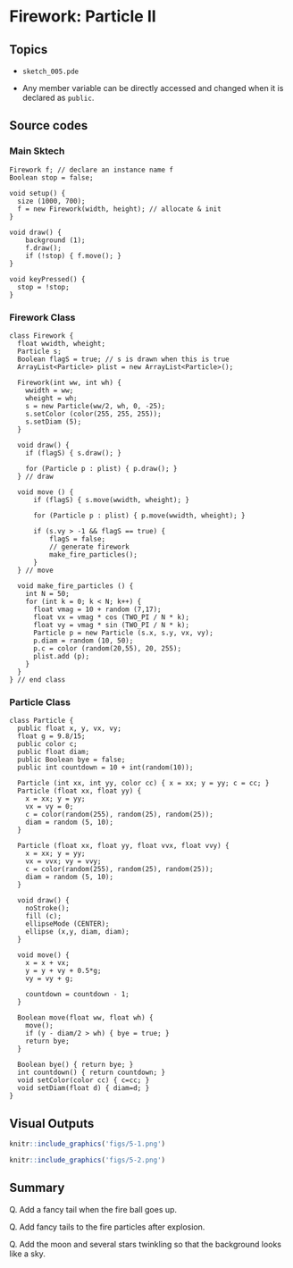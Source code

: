 
# Firework: Particle II  {#c5}

## Topics

- `sketch_005.pde`

- Any member variable can be directly accessed and changed when it is declared as `public`.

## Source codes

### Main Sktech
```Rcpp
Firework f; // declare an instance name f
Boolean stop = false;

void setup() {
  size (1000, 700);
  f = new Firework(width, height); // allocate & init
}

void draw() {
    background (1);
    f.draw();
    if (!stop) { f.move(); }
}

void keyPressed() {
  stop = !stop;
}
```

### Firework Class
```Rcpp
class Firework {
  float wwidth, wheight;
  Particle s;
  Boolean flagS = true; // s is drawn when this is true
  ArrayList<Particle> plist = new ArrayList<Particle>();

  Firework(int ww, int wh) {
    wwidth = ww; 
    wheight = wh;
    s = new Particle(ww/2, wh, 0, -25);
    s.setColor (color(255, 255, 255));
    s.setDiam (5);
  }

  void draw() {
    if (flagS) { s.draw(); }

    for (Particle p : plist) { p.draw(); }
  } // draw

  void move () {
      if (flagS) { s.move(wwidth, wheight); }
  
      for (Particle p : plist) { p.move(wwidth, wheight); }
  
      if (s.vy > -1 && flagS == true) {
          flagS = false;
          // generate firework
          make_fire_particles();
      }
  } // move

  void make_fire_particles () {
    int N = 50;
    for (int k = 0; k < N; k++) {
      float vmag = 10 + random (7,17);
      float vx = vmag * cos (TWO_PI / N * k);
      float vy = vmag * sin (TWO_PI / N * k);
      Particle p = new Particle (s.x, s.y, vx, vy);
      p.diam = random (10, 50);
      p.c = color (random(20,55), 20, 255);
      plist.add (p);
    }
  }
} // end class
```

### Particle Class
```Rcpp
class Particle {
  public float x, y, vx, vy;
  float g = 9.8/15;
  public color c;
  public float diam;
  public Boolean bye = false;
  public int countdown = 10 + int(random(10));
  
  Particle (int xx, int yy, color cc) { x = xx; y = yy; c = cc; }
  Particle (float xx, float yy) {
    x = xx; y = yy;
    vx = vy = 0;
    c = color(random(255), random(25), random(25));
    diam = random (5, 10);
  }

  Particle (float xx, float yy, float vvx, float vvy) {
    x = xx; y = yy;
    vx = vvx; vy = vvy;
    c = color(random(255), random(25), random(25));
    diam = random (5, 10);
  }
 
  void draw() {
    noStroke();
    fill (c);
    ellipseMode (CENTER);
    ellipse (x,y, diam, diam);
  }
  
  void move() {
    x = x + vx;
    y = y + vy + 0.5*g;
    vy = vy + g;
    
    countdown = countdown - 1;
  }
  
  Boolean move(float ww, float wh) {
    move();
    if (y - diam/2 > wh) { bye = true; }
    return bye;
  }
  
  Boolean bye() { return bye; }
  int countdown() { return countdown; }
  void setColor(color cc) { c=cc; }
  void setDiam(float d) { diam=d; }
}
```

## Visual Outputs

```r
knitr::include_graphics('figs/5-1.png')
```

```r
knitr::include_graphics('figs/5-2.png')
```

## Summary

Q. Add a fancy tail when the fire ball goes up.

Q. Add fancy tails to the fire particles after explosion.

Q. Add the moon and several stars twinkling so that the background looks like a sky.


<!-- EOF -->
